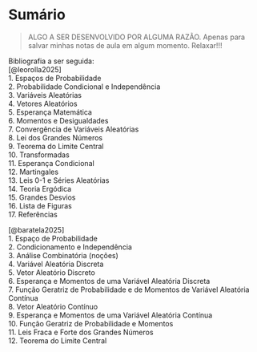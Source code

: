 # Sumário {#sumario .headline2}
 > ALGO A SER DESENVOLVIDO POR ALGUMA RAZÃO.
  Apenas para salvar minhas notas de aula em algum momento.
  Relaxar!!!

Bibliografia a ser seguida:  
[@leorolla2025]  
  1. Espaços de Probabilidade  
  2. Probabilidade Condicional e Independência  
  3. Variáveis Aleatórias  
  4. Vetores Aleatórios  
  5. Esperança Matemática  
  6. Momentos e Desigualdades  
  7. Convergência de Variáveis Aleatórias  
  8. Lei dos Grandes Números  
  9. Teorema do Limite Central  
  10. Transformadas  
  11. Esperança Condicional  
  12. Martingales  
  13. Leis 0-1 e Séries Aleatórias  
  14. Teoria Ergódica  
  15. Grandes Desvios  
  16. Lista de Figuras  
  17. Referências  

[@baratela2025]    
  1. Espaço de Probabilidade  
  2. Condicionamento e Independência    
  3. Análise Combinatória (noções)  
  4. Variável Aleatória Discreta    
  5. Vetor Aleatório Discreto    
  6. Esperança e Momentos de uma Variável Aleatória Discreta  
  7. Função Geratriz de Probabilidade e de Momentos de Variável Aleatória Contínua  
  8. Vetor Aleatório Contínuo  
  9.  Esperança e Momentos de uma Variável Aleatória Contínua    
  10. Função Geratriz de Probabilidade e Momentos  
  11. Leis Fraca e Forte dos Grandes Números  
  12. Teorema do Limite Central    
